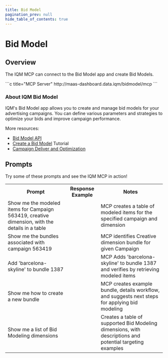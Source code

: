 ```yaml
---
title: Bid Model
pagination_prev: null
hide_table_of_contents: true
---
```



# Bid Model 

## Overview 

The IQM MCP can connect to the Bid Model app and create Bid Models.

<div class="smallTable">
```c title="MCP Server"
http://maas-dashboard.data.iqm/bidmodel/mcp
```
</div>

### About IQM Bid Model 

IQM's Bid Model app allows you to create and manage bid models for your advertising campaigns. You can define various parameters and strategies to optimize your bids and improve campaign performance.

More resources:
* [Bid Model API](/Guidelines/Bid-Model-API-Guidelines/)
* [Create a Bid Model](/Tutorials/Create-a-Bid-Model/) Tutorial
* [Campaign Deliver and Optimization<ExternalLink />](https://help.iqm.com/en/collections/3156335-campaign-delivery-and-optimization)


## Prompts 

Try some of these prompts and see the IQM MCP in action!

<table className='mcpTable' style={{maxWidth: "fit-content"}}>
<th style={{ minWidth: "300px"}}>Prompt</th>
<th>Response Example</th>
<th>Notes</th>
<tr>
  <td>Show me the modeled items for Campaign 563419, creative dimension, with the details in a table</td>
    <td><ImageLightbox
      thumb={ModeledItems}
      full={ModeledItems}
      alt="MCP Modeled Items"
      size={200}         
      radius={8}     
    /></td>
  <td>MCP creates a table of modeled items for the specified campaign and dimension</td>
</tr>
<tr>
  <td>Show me the bundles associated with campaign 563419</td>
  <td><ImageLightbox
      thumb={BundleDetails1}
      full={BundleDetails1}
      alt="MCP Bundle Details"
      size={150}         
      radius={8}     
    /><ImageLightbox
      thumb={BundleDetails}
      full={BundleDetails}
      alt="MCP Bundle Details 1"
      size={150}         
      radius={8}     
    /></td>
  <td>MCP identifies Creative dimension bundle for given Campaign</td>
</tr>
<tr>
  <td>Add 'barcelona-skyline' to bundle 1387</td>
    <td><ImageLightbox
      thumb={BundleUpdate}
      full={BundleUpdate}
      alt="MCP Bundle Update"
      size={200}         
      radius={8}     
    /></td>
  <td>MCP Adds 'barcelona-skyline' to bundle 1387 and verifies by retrieving modeled items</td>
</tr>
<tr>
  <td>Show me how to create a new bundle</td>
    <td><ImageLightbox
      thumb={CreateBundle}
      full={CreateBundle}
      alt="MCP Create Bundle"
      size={150}         
      radius={8}     
    /><ImageLightbox
      thumb={CreateBundle1}
      full={CreateBundle1}
      alt="MCP Create Bundle 1"
      size={150}         
      radius={8}     
    /></td>
  <td>MCP creates example bundle, details workflow, and suggests next steps for applying bid modeling</td>
</tr>
<tr>
  <td>Show me a list of Bid Modeling dimensions</td>
    <td><ImageLightbox
      thumb={Dimensions}
      full={Dimensions}
      alt="MCP Bid Modeling Dimensions"
      size={200}         
      radius={8}     
    /></td>
  <td>Creates a table of supported Bid Modeling dimensions, with descriptions and potential targeting examples</td>
</tr>
</table>